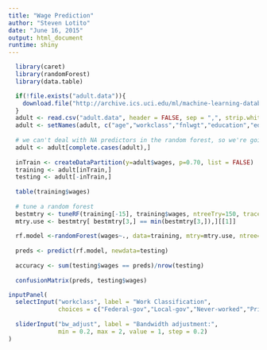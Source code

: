 ```yaml
---
title: "Wage Prediction"
author: "Steven Lotito"
date: "June 16, 2015"
output: html_document
runtime: shiny
---
```


```r
  library(caret)
  library(randomForest)
  library(data.table)
```

```r
  if(!file.exists("adult.data")){
    download.file("http://archive.ics.uci.edu/ml/machine-learning-databases/adult/adult.data", destfile="adult.data", method="curl")
  }
  adult <- read.csv("adult.data", header = FALSE, sep = ",", strip.white=TRUE,  na.strings=c("NA","NaN", "", "?"))
  adult <- setNames(adult, c("age","workclass","fnlwgt","education","education.num","marital.status","occupation","relationship","race","sex","capital.gain", "capital.loss", "hours.wk", "native.country","wages"))
  
  # we can't deal with NA predictors in the random forest, so we're going to omit them from our predictions
  adult <- adult[complete.cases(adult),]
  
  inTrain <- createDataPartition(y=adult$wages, p=0.70, list = FALSE)
  training <- adult[inTrain,]
  testing <- adult[-inTrain,]
  
  table(training$wages)
  
  # tune a random forest 
  bestmtry <- tuneRF(training[-15], training$wages, ntreeTry=150, trace=TRUE, plot=TRUE, dobest=FALSE)
  mtry.use <- bestmtry[ bestmtry[3,] == min(bestmtry[3,]),][[1]]
  
  rf.model <-randomForest(wages~., data=training, mtry=mtry.use, ntree=150, importance=TRUE, keep.forest = TRUE, do.trace = TRUE)
  
  preds <- predict(rf.model, newdata=testing)
  
  accuracy <- sum(testing$wages == preds)/nrow(testing)
  
  confusionMatrix(preds, testing$wages)
```

```r
inputPanel(
  selectInput("workclass", label = "Work Classification",
              choices = c("Federal-gov","Local-gov","Never-worked","Private","Self-emp-inc","Self-emp-not-inc","State-gov","Without-pay"), selected = "Private"),
  
  sliderInput("bw_adjust", label = "Bandwidth adjustment:",
              min = 0.2, max = 2, value = 1, step = 0.2)
)

```


